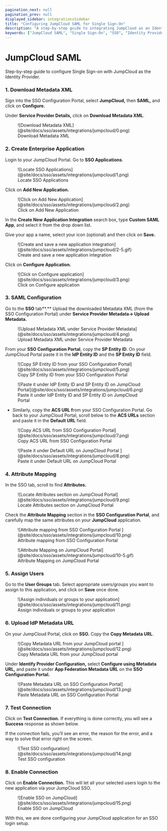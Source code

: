 ```yaml
---
pagination_next: null
pagination_prev: null
displayed_sidebar: integrationsSidebar
title: "Configuring JumpCloud SAML for Single Sign-On"
description: "A step-by-step guide to integrating JumpCloud as an Identity Provider for Single Sign-On (SSO) functionality."
keywords: ["JumpCloud SAML", "Single Sign-On", "SSO", "Identity Provider", "Enterprise Application", "SAML Configuration", "Attribute Mapping", "User Assignment"]
---
```


# JumpCloud SAML

<Subtitle>
  Step-by-step guide to configure Single Sign-on with JumpCloud as the Identity
  Provider.
</Subtitle>

### 1. Download Metadata XML

Sign into the SSO Configuration Portal, select **JumpCloud,** then **SAML,** and click on **Configure.**

Under **Service Provider Details,** click on **Download Metadata XML**.

<figure>
  ![Download Metadata XML](@site/docs/sso/assets/integrations/jumpcloud/0.png)
  <figcaption>Download Metadata XML</figcaption>
</figure>

### 2. Create Enterprise Application

Login to your JumpCloud Portal. Go to **SSO Applications**.

<figure>
  ![Locate SSO Applications](@site/docs/sso/assets/integrations/jumpcloud/1.png)
  <figcaption>Locate SSO Applications</figcaption>
</figure>

Click on **Add New Application.**

<figure>
  ![Click on Add New
  Application](@site/docs/sso/assets/integrations/jumpcloud/2.png)
  <figcaption>Click on Add New Application</figcaption>
</figure>

In the **Create New Application Integration** search box, type **Custom SAML App**, and select it from the drop down list.

Give your app a name, select your icon (optional) and then click on **Save.**

<figure>
  ![Create and save a new application
  integration](@site/docs/sso/assets/integrations/jumpcloud/2-5.gif)
  <figcaption>Create and save a new application integration</figcaption>
</figure>

Click on **Configure Application.**

<figure>
  ![Click on Configure
  application](@site/docs/sso/assets/integrations/jumpcloud/3.png)
  <figcaption>Click on Configure application</figcaption>
</figure>

### 3. SAML Configuration

Go to the **SSO** tab**.** Upload the downloaded Metadata XML (from the SSO Configuration Portal) under **Service Provider Metadata→ Upload Metadata.**

<figure>
  ![Upload Metadata XML under Service Provider
  Metadata](@site/docs/sso/assets/integrations/jumpcloud/4.png)
  <figcaption>Upload Metadata XML under Service Provider Metadata</figcaption>
</figure>

From your **SSO Configuration Portal**, copy the **SP Entity ID**. On your JumpCloud Portal paste it in the **IdP Entity ID** and the **SP Entity ID** field.

<figure>
  ![Copy SP Entity ID from your SSO Configuration
  Portal](@site/docs/sso/assets/integrations/jumpcloud/5.png)
  <figcaption>Copy SP Entity ID from your SSO Configuration Portal</figcaption>
</figure>

<figure>
  ![Paste it under IdP Entity ID and SP Entity ID on JumpCloud
  Portal](@site/docs/sso/assets/integrations/jumpcloud/6.png)
  <figcaption>
    Paste it under IdP Entity ID and SP Entity ID on JumpCloud Portal
  </figcaption>
</figure>

- Similarly, copy the **ACS URL f**rom your SSO Configuration Portal. Go back to your JumpCloud Portal, scroll below to the **ACS URLs** section and paste it in the **Default URL** field.

<figure>
  ![Copy ACS URL from SSO Configuration
  Portal](@site/docs/sso/assets/integrations/jumpcloud/7.png)
  <figcaption>Copy ACS URL from SSO Configuration Portal</figcaption>
</figure>

<figure>
  ![Paste it under Default URL on JumpCloud Portal
  ](@site/docs/sso/assets/integrations/jumpcloud/8.png)
  <figcaption>Paste it under Default URL on JumpCloud Portal </figcaption>
</figure>

### 4. Attribute Mapping

In the SSO tab, scroll to find **Attributes.**

<figure>
  ![Locate Attributes section on JumpCloud
  Portal](@site/docs/sso/assets/integrations/jumpcloud/9.png)
  <figcaption>Locate Attributes section on JumpCloud Portal</figcaption>
</figure>

Check the **Attribute Mapping** section in the **SSO Configuration Portal**, and carefully map the same attributes on your **JumpCloud** application.

<figure>
  ![Attribute mapping from SSO Configuration Portal
  ](@site/docs/sso/assets/integrations/jumpcloud/10.png)
  <figcaption>Attribute mapping from SSO Configuration Portal </figcaption>
</figure>

<figure>
  ![Attribute Mapping on JumpCloud
  Portal](@site/docs/sso/assets/integrations/jumpcloud/10-5.gif)
  <figcaption>Attribute Mapping on JumpCloud Portal</figcaption>
</figure>

### 5. Assign Users

Go to the **User Groups** tab. Select appropriate users/groups you want to assign to this application, and click on **Save** once done.

<figure>
  ![Assign individuals or groups to your
  application](@site/docs/sso/assets/integrations/jumpcloud/11.png)
  <figcaption>Assign individuals or groups to your application</figcaption>
</figure>

### 6. Upload IdP Metadata URL

On your JumpCloud Portal, click on **SSO.** Copy the **Copy Metadata URL**.

<figure>
  ![Copy Metadata URL from your JumpCloud portal
  ](@site/docs/sso/assets/integrations/jumpcloud/12.png)
  <figcaption>Copy Metadata URL from your JumpCloud portal </figcaption>
</figure>

Under **Identify Provider Configuration,** select **Configure using Metadata URL,** and paste it under **App Federation Metadata URL** on the **SSO Configuration Portal.**

<figure>
  ![Paste Metadata URL on SSO Configuration
  Portal](@site/docs/sso/assets/integrations/jumpcloud/13.png)
  <figcaption>Paste Metadata URL on SSO Configuration Portal</figcaption>
</figure>

### 7. Test Connection

Click on **Test Connection.** If everything is done correctly, you will see a **Success** response as shown below.

If the connection fails, you’ll see an error, the reason for the error, and a way to solve that error right on the screen.

<figure>
  ![Test SSO configuration](@site/docs/sso/assets/integrations/jumpcloud/14.png)
  <figcaption>Test SSO configuration </figcaption>
</figure>

### 8. Enable Connection

Click on **Enable Connection.** This will let all your selected users login to the new application via your JumpCloud SSO.

<figure>
  ![Enable SSO on
  JumpCloud](@site/docs/sso/assets/integrations/jumpcloud/15.png)
  <figcaption>Enable SSO on JumpCloud</figcaption>
</figure>

With this, we are done configuring your JumpCloud application for an SSO login setup.
